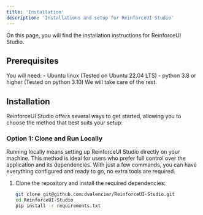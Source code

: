 ```yaml
---
title: 'Installation'
description: 'Installations and setup for ReinforceUI Studio'
---
```


On this page, you will find the installation instructions for ReinforceUI Studio.

## Prerequisites
You will need:
<Accordion icon="github" title="requires">
    - Ubuntu linux (Tested on Ubuntu 22.04 LTS)
    - python 3.8 or higher (Tested on python 3.10)
</Accordion>
We will take care of the rest.

## Installation

ReinforceUI Studio offers several ways to get started, allowing you to choose the method that best suits your setup:


### Option 1: Clone and Run Locally

<Tip>
    Running locally means setting up ReinforceUI Studio directly on your machine. This method is ideal for users who prefer
    full control over the application and its dependencies. With just a few commands, you can have everything configured and
    ready to go, no extra tools are required.
</Tip>

1. Clone the repository and install the required dependencies:
    ```bash
    git clone git@github.com:dvalenciar/ReinforceUI-Studio.git
    cd ReinforceUI-Studio
    pip install -r requirements.txt
    ```
